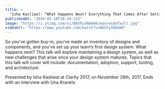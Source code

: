 ```yaml
---
title: >
  "Isha Kasliwal: “What Happens Next? Everything That Comes After Setting Up Your Desi…” — Clarity 2017"
publishedAt: "2020-05-10T18:10:12Z"
image: "https://i.ytimg.com/vi/B65Fy1NdeW4/maxresdefault.jpg"
videoUrl: "https://www.youtube.com/watch?v=B65Fy1NdeW4"
---
```


So you’ve gotten buy-in, you’ve made an inventory of designs and components, and you’ve set up your team’s first design system. What happens next? This talk will explore maintaining a design system, as well as new challenges that arise once your design system matures. Topics that this talk will cover will include: documentation, adoption, support, tooling, and architecture.

Presented by Isha Kasliwal at Clarity 2017, on November 28th, 2017. Ends with an interview with Una Kravets
